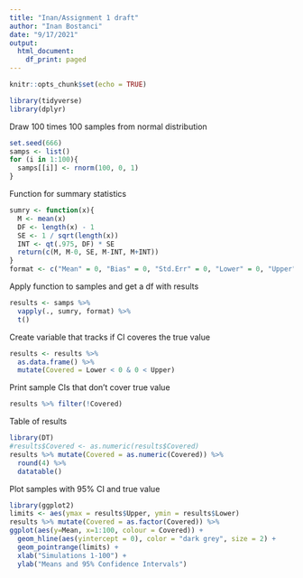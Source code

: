 ```yaml
---
title: "Inan/Assignment 1 draft"
author: "Inan Bostanci"
date: "9/17/2021"
output:
  html_document:
    df_print: paged
---
```


```r
knitr::opts_chunk$set(echo = TRUE)
```


```r
library(tidyverse)
library(dplyr)
```

Draw 100 times 100 samples from normal distribution
```r
set.seed(666)
samps <- list()
for (i in 1:100){
  samps[[i]] <- rnorm(100, 0, 1)
}
```

Function for summary statistics
```r
sumry <- function(x){
  M <- mean(x)
  DF <- length(x) - 1
  SE <- 1 / sqrt(length(x))
  INT <- qt(.975, DF) * SE
  return(c(M, M-0, SE, M-INT, M+INT))
}
format <- c("Mean" = 0, "Bias" = 0, "Std.Err" = 0, "Lower" = 0, "Upper" = 0)
```

Apply function to samples and get a df with results
```r
results <- samps %>%
  vapply(., sumry, format) %>%
  t()
```

Create variable that tracks if CI coveres the true value
```r
results <- results %>%
  as.data.frame() %>%
  mutate(Covered = Lower < 0 & 0 < Upper)
```

Print sample CIs that don't cover true value
```r
results %>% filter(!Covered)
```

Table of results
```r
library(DT)
#results$Covered <- as.numeric(results$Covered)
results %>% mutate(Covered = as.numeric(Covered)) %>% 
  round(4) %>% 
  datatable()
```

Plot samples with 95% CI and true value
```r
library(ggplot2)
limits <- aes(ymax = results$Upper, ymin = results$Lower)
results %>% mutate(Covered = as.factor(Covered)) %>% 
ggplot(aes(y=Mean, x=1:100, colour = Covered)) + 
  geom_hline(aes(yintercept = 0), color = "dark grey", size = 2) + 
  geom_pointrange(limits) + 
  xlab("Simulations 1-100") +
  ylab("Means and 95% Confidence Intervals")
```

